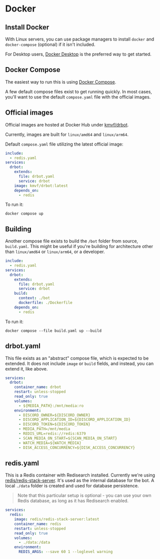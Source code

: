 # Docker

## Install Docker

With Linux servers, you can use package managers to install `docker` and `docker-compose` (optional) if it isn't included.

For Desktop users, [Docker Desktop](https://www.docker.com/products/docker-desktop/) is the preferred way to get started.

## Docker Compose

The easiest way to run this is using [Docker Compose](https://docs.docker.com/compose/).

A few default compose files exist to get running quickly. In most cases, you'll want to use the
default `compose.yaml` file with the official images.

## Official images

Official images are hosted at Docker Hub under [kmvf/drbot](https://hub.docker.com/r/kmvf/drbot).

Currently, images are built for `linux/amd64` and `linux/arm64`.

Default `compose.yaml` file utilizing the latest official image:
```yaml
include:
  - redis.yaml
services:
  drbot:
    extends:
      file: drbot.yaml
      service: drbot
    image: kmvf/drbot:latest
    depends_on:
      - redis
```

To run it:
```shell
docker compose up
```

## Building

Another compose file exists to build the `/bot` folder from source, `build.yaml`. This might be useful if
you're building for architecture other than `linux/amd64` or `linux/arm64`, or a developer.

```yaml
include:
  - redis.yaml
services:
  drbot:
    extends:
      file: drbot.yaml
      service: drbot
    build:
      context: ./bot
      dockerfile: ./Dockerfile
    depends_on:
      - redis
```

To run it:

```shell
docker compose --file build.yaml up --build
```

## drbot.yaml

This file exists as an "abstract" compose file, which is expected to be extended.
It does not include `image` or `build` fields, and instead, you can extend it, like above.

```yaml
services:
  drbot:
    container_name: drbot
    restart: unless-stopped
    read_only: true
    volumes:
      - ${MEDIA_PATH}:/mnt/media:ro
    environment:
      - DISCORD_OWNER=${DISCORD_OWNER}
      - DISCORD_APPLICATION_ID=${DISCORD_APPLICATION_ID}
      - DISCORD_TOKEN=${DISCORD_TOKEN}
      - MEDIA_PATH=/mnt/media
      - REDIS_URL=redis://redis:6379
      - SCAN_MEDIA_ON_START=${SCAN_MEDIA_ON_START}
      - WATCH_MEDIA=${WATCH_MEDIA}
      - DISK_ACCESS_CONCURRENCY=${DISK_ACCESS_CONCURRENCY}
```

## redis.yaml

This is a Redis container with Redisearch installed. Currently we're using
[redis/redis-stack-server](https://hub.docker.com/r/redis/redis-stack-server).
It's used as the internal database for the bot. A local `./data` folder is created
and used for database persistence.

> Note that this particular setup is optional - you can use your own Redis database,
> as long as it has Redisearch enabled.

```yaml
services:
  redis:
    image: redis/redis-stack-server:latest
    container_name: redis
    restart: unless-stopped
    read_only: true
    volumes:
      - ./data:/data
    environment:
      REDIS_ARGS: --save 60 1 --loglevel warning
```
